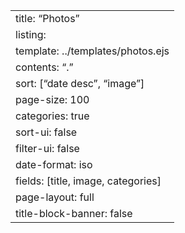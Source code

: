 ---
title: "Photos"
listing:
  template: ../templates/photos.ejs
  contents: "."
  sort: ["date desc", "image"]
  page-size: 100
  categories: true
  sort-ui: false
  filter-ui: false
  date-format: iso
  fields: [title, image, categories]
page-layout: full
title-block-banner: false
---